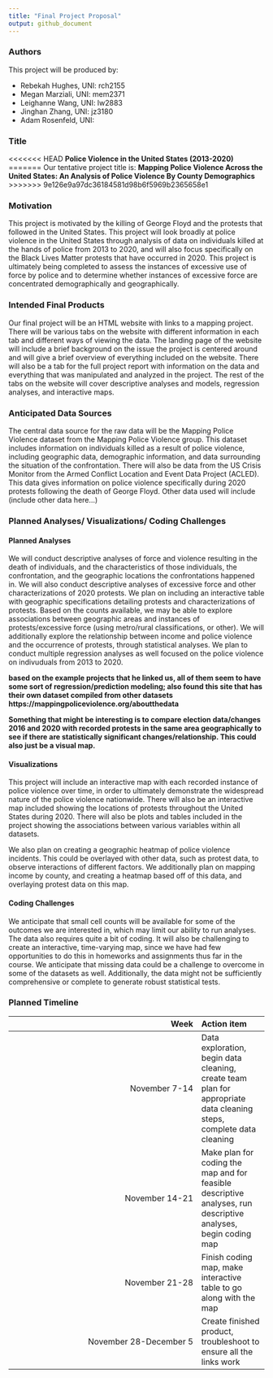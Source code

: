 ```yaml
---
title: "Final Project Proposal"
output: github_document
---
```


### Authors

This project will be produced by:

* Rebekah Hughes, UNI: rch2155
* Megan Marziali, UNI: mem2371
* Leighanne Wang, UNI: lw2883
* Jinghan Zhang, UNI: jz3180
* Adam Rosenfeld, UNI: 

### Title

<<<<<<< HEAD
**Police Violence in the United States (2013-2020)**
=======
Our tentative project title is: **Mapping Police Violence Across the United States: An Analysis of Police Violence By County Demographics**
>>>>>>> 9e126e9a97dc36184581d98b6f5969b2365658e1

### Motivation

This project is motivated by the killing of George Floyd and the protests that followed in the United States. This project will look broadly at police violence in the United States through analysis of data on individuals killed at the hands of police from 2013 to 2020, and will also focus specifically on the Black Lives Matter protests that have occurred in 2020. This project is ultimately being completed to assess the instances of excessive use of force by police and to determine whether instances of excessive force are concentrated demographically and geographically.

### Intended Final Products

Our final project will be an HTML website with links to a mapping project. There will be various tabs on the website with different information in each tab and different ways of viewing the data. The landing page of the website will include a brief background on the issue the project is centered around and will give a brief overview of everything included on the website. There will also be a tab for the full project report with information on the data and everything that was manipulated and analyzed in the project. The rest of the tabs on the website will cover descriptive analyses and models, regression analyses, and interactive maps.

### Anticipated Data Sources

The central data source for the raw data will be the Mapping Police Violence dataset from the Mapping Police Violence group. This dataset includes information on individuals killed as a result of police violence, including geographic data, demographic information, and data surrounding the situation of the confrontation. There will also be data from the US Crisis Monitor from the Armed Conflict Location and Event Data Project (ACLED). This data gives information on police violence specifically during 2020 protests following the death of George Floyd. Other data used will include (include other data here...)

### Planned Analyses/ Visualizations/ Coding Challenges

#### Planned Analyses

We will conduct descriptive analyses of force and violence resulting in the death of individuals, and the characteristics of those individuals, the confrontation, and the geographic locations the confrontations happened in. We will also conduct descriptive analyses of excessive force and other characterizations of 2020 protests. We plan on including an interactive table with geographic specifications detailing protests and characterizations of protests. Based on the counts available, we may be able to explore associations between geographic areas and instances of protests/excessive force (using metro/rural classifications, or other). We will additionally explore the relationship between income and police violence and the occurrence of protests, through statistical analyses. We plan to conduct multiple regression analyses as well focused on the police violence on indivuduals from 2013 to 2020.


**based on the example projects that he linked us, all of them seem to have some sort of regression/prediction modeling; also found this site that has their own dataset compiled from other datasets https://mappingpoliceviolence.org/aboutthedata**

**Something that might be interesting is to compare election data/changes 2016 and 2020 with recorded protests in the same area geographically to see if there are statistically significant changes/relationship. This could also just be a visual map.**


#### Visualizations

This project will include an interactive map with each recorded instance of police violence over time, in order to ultimately demonstrate the widespread nature of the police violence nationwide. There will also be an interactive map included showing the locations of protests throughout the United States during 2020. There will also be plots and tables included in the project showing the associations between various variables within all datasets.

We also plan on creating a geographic heatmap of police violence incidents. This could be overlayed with other data, such as protest data, to observe interactions of different factors. We additionally plan on mapping income by county, and creating a heatmap based off of this data, and overlaying protest data on this map.

#### Coding Challenges

We anticipate that small cell counts will be available for some of the outcomes we are interested in, which may limit our ability to run analyses. The data also requires quite a bit of coding. It will also be challenging to create an interactive, time-varying map, since we have had few opportunities to do this in homeworks and assignments thus far in the course. We anticipate that missing data could be a challenge to overcome in some of the datasets as well. Additionally, the data might not be sufficiently comprehensive or complete to generate robust statistical tests.

### Planned Timeline

| Week | Action item |
|----------------:|:-----|
| November 7-14 | Data exploration, begin data cleaning, create team plan for appropriate data cleaning steps, complete data cleaning|
| November 14-21 | Make plan for coding the map and for feasible descriptive analyses, run descriptive analyses, begin coding map| 
| November 21-28 | Finish coding map, make interactive table to go along with the map |
| November 28-December 5 | Create finished product, troubleshoot to ensure all the links work |



